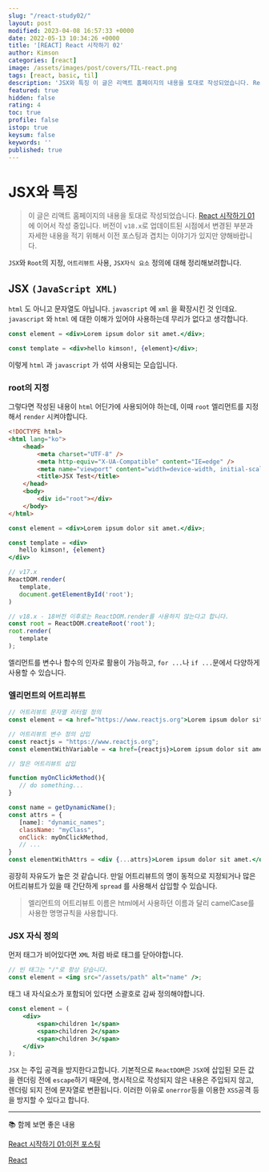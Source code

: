 ```yaml
---
slug: "/react-study02/"
layout: post
modified: 2023-04-08 16:57:33 +0000
date: 2022-05-13 10:34:26 +0000
title: '[REACT] React 시작하기 02'
author: Kimson
categories: [react]
image: /assets/images/post/covers/TIL-react.png
tags: [react, basic, til]
description: 'JSX와 특징 이 글은 리액트 홈페이지의 내용을 토대로 작성되었습니다. React 시작하기 01 에 이어서 작성 중입니다. 버전이 `v18.x`로 업데이트된 시점에서 변경된 부분과 자세한 내용을 적기 위해서 이전 포스팅과 겹치는 이야기가 있지만 양해바랍니다. `JSX`와 `Root`의 지정, `어트리뷰트` 사용, `JSX자식 요소` 정의에 대해 정리해보려합니다.'
featured: true
hidden: false
rating: 4
toc: true
profile: false
istop: true
keysum: false
keywords: ''
published: true
---
```


# JSX와 특징

> 이 글은 리액트 홈페이지의 내용을 토대로 작성되었습니다.
> [React 시작하기 01](/react-study01) 에 이어서 작성 중입니다. 버전이 `v18.x`로 업데이트된 시점에서 변경된 부분과 자세한 내용을 적기 위해서 이전 포스팅과 겹치는 이야기가 있지만 양해바랍니다.

`JSX`와 `Root`의 지정, `어트리뷰트` 사용, `JSX자식 요소` 정의에 대해 정리해보려합니다.

## JSX `(JavaScript XML)`

`html` 도 아니고 문자열도 아닙니다. `javascript` 에 `xml` 을 확장시킨 것 인데요. `javascript` 와 `html` 에 대한 이해가 있어야 사용하는데 무리가 없다고 생각합니다.

```jsx
const element = <div>Lorem ipsum dolor sit amet.</div>;

const template = <div>hello kimson!, {element}</div>;
```

이렇게 `html` 과 `javascript` 가 섞여 사용되는 모습입니다.

### root의 지정

그렇다면 작성된 내용이 `html` 어딘가에 사용되어야 하는데, 이때 `root` 엘리먼트를 지정해서 `render` 시켜야합니다.

```html
<!DOCTYPE html>
<html lang="ko">
    <head>
        <meta charset="UTF-8" />
        <meta http-equiv="X-UA-Compatible" content="IE=edge" />
        <meta name="viewport" content="width=device-width, initial-scale=1.0" />
        <title>JSX Test</title>
    </head>
    <body>
        <div id="root"></div>
    </body>
</html>
```

```jsx
const element = <div>Lorem ipsum dolor sit amet.</div>;

const template = <div>
   hello kimson!, {element}
</div>

// v17.x
ReactDOM.render(
   template,
   document.getElementById('root');
)

// v18.x - 18버전 이후로는 ReactDOM.render를 사용하지 않는다고 합니다.
const root = ReactDOM.createRoot('root');
root.render(
   template
);
```

엘리먼트를 변수나 함수의 인자로 활용이 가능하고, `for ...`나 `if ...`문에서 다양하게 사용할 수 있습니다.

### 엘리먼트의 어트리뷰트

```jsx
// 어트리뷰트 문자열 리터럴 정의
const element = <a href="https://www.reactjs.org">Lorem ipsum dolor sit amet.</a>

// 어트리뷰트 변수 정의 삽입
const reactjs = "https://www.reactjs.org";
const elementWithVariable = <a href={reactjs}>Lorem ipsum dolor sit amet.</a>;

// 많은 어트리뷰트 삽입

function myOnClickMethod(){
   // do something...
}

const name = getDynamicName();
const attrs = {
   [name]: "dynamic_names";
   className: "myClass",
   onClick: myOnClickMethod,
   // ...
}
const elementWithAttrs = <div {...attrs}>Lorem ipsum dolor sit amet.</div>;
```

굉장히 자유도가 높은 것 같습니다. 만일 어트리뷰트의 명이 동적으로 지정되거나 많은 어트리뷰트가 있을 때 간단하게 `spread` 를 사용해서 삽입할 수 있습니다.

> 엘리먼트의 어트리뷰트 이름은 html에서 사용하던 이름과 달리 camelCase를 사용한 명명규칙을 사용합니다.

### JSX 자식 정의

먼저 태그가 비어있다면 `XML` 처럼 바로 태그를 닫아야합니다.

```jsx
// 빈 태그는 "/"로 항상 닫습니다.
const element = <img src="/assets/path" alt="name" />;
```

태그 내 자식요소가 포함되어 있다면 소괄호로 감싸 정의해야합니다.

```jsx
const element = (
    <div>
        <span>children 1</span>
        <span>children 2</span>
        <span>children 3</span>
    </div>
);
```

`JSX` 는 주입 공격을 방지한다고합니다. 기본적으로 `ReactDOM`은 `JSX`에 삽입된 모든 값을 렌더링 전에 `escape`하기 때문에, 명시적으로 작성되지 않은 내용은 주입되지 않고, 렌더링 되지 전에 문자열로 변환됩니다. 이러한 이유로 `onerror`등을 이용한 `XSS`공격 등을 방지할 수 있다고 합니다.

---

📚 함께 보면 좋은 내용

[React 시작하기 01:이전 포스팅](/react-study01/)

[React](https://ko.reactjs.org/docs/hello-world.html)
